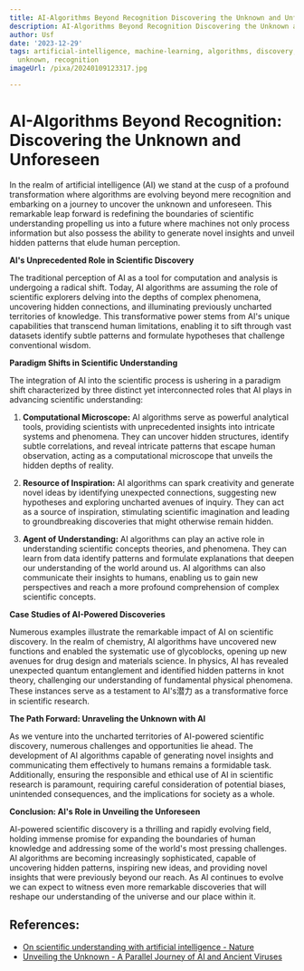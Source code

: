```yaml
---
title: AI-Algorithms Beyond Recognition Discovering the Unknown and Unforeseen
description: AI-Algorithms Beyond Recognition Discovering the Unknown and Unforeseen
author: Usf
date: '2023-12-29'
tags: artificial-intelligence, machine-learning, algorithms, discovery, unforeseen,
  unknown, recognition
imageUrl: /pixa/20240109123317.jpg

---
```

# AI-Algorithms Beyond Recognition: Discovering the Unknown and Unforeseen

In the realm of artificial intelligence  (AI) we stand at the cusp of a  profound transformation  where algorithms are evolving beyond mere recognition  and embarking on  a journey to uncover the unknown and unforeseen. This remarkable  leap forward is redefining  the boundaries of scientific understanding propelling us into a future where machines  not only process information but also possess the ability to generate  novel insights  and unveil hidden patterns that elude human  perception.

**AI's Unprecedented Role in Scientific Discovery**

The traditional perception of AI as a tool  for computation and  analysis is undergoing a radical  shift. Today, AI algorithms are assuming the role of scientific  explorers delving into the depths of complex phenomena, uncovering hidden connections, and illuminating previously uncharted territories of knowledge. This transformative power stems from  AI's unique capabilities that transcend  human limitations, enabling it to sift through vast datasets identify subtle patterns and formulate hypotheses that challenge conventional wisdom.

**Paradigm Shifts in Scientific Understanding**

The integration of AI into the scientific process is ushering in a paradigm shift characterized by three distinct yet interconnected  roles that AI plays in advancing scientific understanding:

1. **Computational Microscope:** AI algorithms serve as powerful analytical tools, providing  scientists with unprecedented insights into intricate systems and phenomena. They can  uncover hidden structures, identify subtle correlations, and reveal intricate  patterns that escape human observation,  acting as a computational microscope  that unveils the hidden depths of reality.

2. **Resource of Inspiration:** AI algorithms can spark  creativity and generate novel ideas by  identifying unexpected connections, suggesting  new  hypotheses and exploring uncharted avenues of inquiry. They can act as a  source of inspiration, stimulating  scientific imagination and leading  to groundbreaking discoveries  that might otherwise remain hidden.

3. **Agent of Understanding:** AI algorithms can play an active role in understanding scientific concepts theories, and phenomena. They can learn from data identify patterns and formulate explanations that deepen our understanding of the world around us. AI algorithms can also communicate their insights to humans, enabling us to gain new perspectives and reach a more profound  comprehension of complex scientific concepts.

**Case Studies of AI-Powered Discoveries**

Numerous examples illustrate the remarkable impact of AI on scientific discovery. In the realm of chemistry, AI algorithms have  uncovered new functions and enabled the systematic use of glycoblocks, opening up new avenues for drug design and materials science. In physics,  AI  has  revealed unexpected quantum entanglement and identified hidden patterns  in knot theory, challenging our understanding of  fundamental  physical phenomena. These instances serve as a testament to AI's潜力 as  a transformative force in scientific research.

**The Path Forward:  Unraveling the  Unknown with AI**

As we venture into the uncharted  territories of AI-powered scientific discovery, numerous challenges and opportunities lie ahead.  The development of AI algorithms capable of generating novel insights and communicating them  effectively to humans remains a formidable task. Additionally, ensuring the responsible and ethical use of AI in scientific research  is paramount, requiring careful consideration of potential biases, unintended consequences, and the implications for society as a whole.

**Conclusion: AI's Role  in Unveiling the Unforeseen**

AI-powered scientific discovery is a thrilling and rapidly evolving field, holding immense promise for expanding the  boundaries of human knowledge and  addressing some of the world's most pressing  challenges. AI algorithms  are  becoming increasingly sophisticated, capable of uncovering hidden patterns, inspiring new  ideas, and providing  novel insights that were previously beyond our reach. As AI continues to evolve  we can expect to  witness even more remarkable discoveries that will reshape our understanding of the universe and our place  within it.

## References:
- [On scientific understanding with artificial intelligence - Nature](https://www.nature.com/articles/s42254-022-00518-3)
- [Unveiling the Unknown - A Parallel Journey of AI and Ancient Viruses](https://www.linkedin.com/pulse/opinion-unveiling-unknown-parallel-journey-ai-ancient-gary-ramah?trk=article-ssr-frontend-pulse_more-articles_related-content-card)
